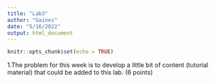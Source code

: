```yaml
---
title: "Lab3"
author: "Gaines"
date: "5/16/2022"
output: html_document
---
```


```r
knitr::opts_chunk$set(echo = TRUE)
```

1.The problem for this week is to develop a little bit of content (tutorial material) that could be added to this lab. (6 points)
